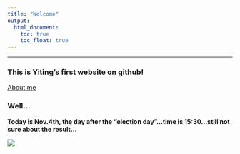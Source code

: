 ```yaml
---
title: "Welcome"
output: 
  html_document:
    toc: true
    toc_float: true
---
```


-----
### This is Yiting's first website on github!

[About me](about.html)

### Well...

**Today is Nov.4th, the day after the "election day"...time is 15:30...still not sure about the result...**

![](https://media.giphy.com/media/SWoRKslHVtqEasqYCJ/giphy.gif)